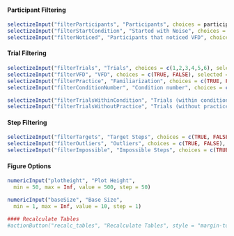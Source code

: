 #### Participant Filtering
```r
selectizeInput("filterParticipants", "Participants", choices = participants, selected = participants, multiple = TRUE)
selectizeInput("filterStartCondition", "Started with Noise", choices = c(TRUE, FALSE), selected = c(TRUE, FALSE), multiple = TRUE)
selectizeInput("filterNoticed", "Participants that noticed VFD", choices = c(TRUE, FALSE), selected = c(TRUE, FALSE), multiple = TRUE)
```

#### Trial Filtering
```r
selectizeInput("filterTrials", "Trials", choices = c(1,2,3,4,5,6), selected = c(1,2,3,4,5,6), multiple = TRUE)
selectizeInput("filterVFD", "VFD", choices = c(TRUE, FALSE), selected = c(TRUE, FALSE), multiple = TRUE)
selectizeInput("filterPractice", "Familiarization", choices = c(TRUE, FALSE), selected = c(FALSE), multiple = TRUE)
selectizeInput("filterConditionNumber", "Condition number", choices = c(1,2), selected = c(1,2), multiple = TRUE)

selectizeInput("filterTrialsWithinCondition", "Trials (within condition)", choices = c(0,1,2), selected = c(0,1,2), multiple = TRUE)
selectizeInput("filterTrialsWithoutPractice", "Trials (without practice)", choices = c(0,1,2,3,4), selected = c(0,1,2,3,4), multiple = TRUE)
```

#### Step Filtering
```r
selectizeInput("filterTargets", "Target Steps", choices = c(TRUE, FALSE), selected = c(FALSE), multiple = TRUE)
selectizeInput("filterOutliers", "Outliers", choices = c(TRUE, FALSE), selected = c(FALSE), multiple = TRUE) # INCLUDE outliers (TRUE), INCLUDE non-outliers (FALSE)
selectizeInput("filterImpossible", "Impossible Steps", choices = c(TRUE, FALSE), selected = c(FALSE), multiple = TRUE)
```

#### Figure Options
```r
numericInput("plotheight", "Plot Height",
  min = 50, max = Inf, value = 500, step = 50)

numericInput("baseSize", "Base Size",
  min = 1, max = Inf, value = 10, step = 1)
```


```r
#### Recalculate Tables
#actionButton("recalc_tables", "Recalculate Tables", style = "margin-top: 20px;")
```

